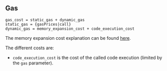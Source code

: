 ## Gas

    gas_cost = static_gas + dynamic_gas
    static_gas = {gasPrices|call}
    dynamic_gas = memory_expansion_cost + code_execution_cost

The memory expansion cost explanation can be found [here](/about).

The different costs are:
 - `code_execution_cost` is the cost of the called code execution (limited by the `gas` parameter).
